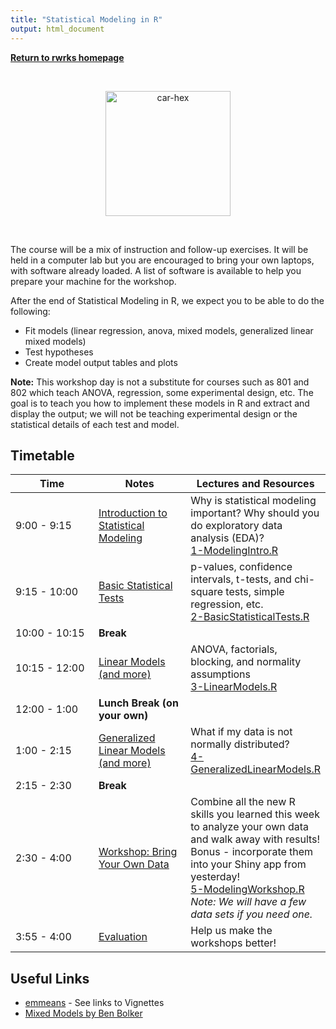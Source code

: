 ```yaml
---
title: "Statistical Modeling in R"
output: html_document
---
```

[**Return to rwrks homepage**](http://srvanderplas.github.io/rwrks/)

<br>
 <p style="text-align:center;"><img src="https://socialsciences.mcmaster.ca/jfox/Books/Companion/car-hex.png" alt="car-hex" style="width:200px;"></p>
<br>

The course will be a mix of instruction and follow-up exercises. It will be held in a computer lab but you are encouraged to bring your own laptops, with software already loaded. A list of software is available to help you prepare your machine for the workshop.

After the end of Statistical Modeling in R, we expect you to be able to do the following:

+ Fit models (linear regression, anova, mixed models, generalized linear mixed models)
+ Test hypotheses
+ Create model output tables and plots

**Note:** This workshop day is not a substitute for courses such as 801 and 802 which teach ANOVA, regression, some experimental design, etc. The goal is to teach you how to implement these models in R and extract and display the output; we will not be teaching experimental design or the statistical details of each test and model.

## Timetable

Time | Notes | Lectures and Resources
---- | ---- | ----
9:00 - 9:15 | [Introduction to Statistical Modeling](knitr/1-ModelingIntro.html) |  Why is statistical modeling important? Why should you do exploratory data analysis (EDA)? <br/> [1-ModelingIntro.R](code/1-ModelingIntro.R)
9:15 - 10:00 | [Basic Statistical Tests](knitr/2-BasicStatisticalTests.html) |  p-values, confidence intervals, t-tests, and chi-square tests, simple regression, etc. <br/> [2-BasicStatisticalTests.R](code/2-BasicStatisticalTests.R)
10:00 - 10:15 | **Break** | 
10:15 - 12:00 | [Linear Models (and more)](knitr/3-LinearModels.html) | ANOVA, factorials, blocking, and normality assumptions <br/> [3-LinearModels.R](code/3-LinearModels.R)
12:00 - 1:00 | **Lunch Break (on your own)** | 
1:00 - 2:15 | [Generalized Linear Models (and more)](knitr/4-GeneralizedLinearModels.html) | What if my data is not normally distributed? <br/>[4-GeneralizedLinearModels.R](code/4-GeneralizedLinearModels.R)
2:15 - 2:30 | **Break** |
2:30 - 4:00 | [Workshop: Bring Your Own Data](knitr/5-ModelingWorkshop.html) | Combine all the new R skills you learned this week to analyze your own data and walk away with results! Bonus - incorporate them into your Shiny app from yesterday! <br/>[5-ModelingWorkshop.R](code/5-ModelingWorkshop.R) <br/> *Note: We will have a few data sets if you need one.*
3:55 - 4:00 | [Evaluation](https://forms.gle/nEvYK9C7YYKhtLLB7) | Help us make the workshops better!

## Useful Links

+ [emmeans](https://cran.r-project.org/web/packages/emmeans/) - See links to Vignettes
+ [Mixed Models by Ben Bolker](https://bbolker.github.io/mixedmodels-misc/glmmFAQ.html)
